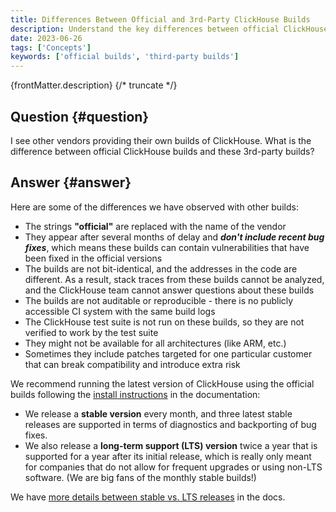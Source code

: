 ```yaml
---
title: Differences Between Official and 3rd-Party ClickHouse Builds
description: Understand the key differences between official ClickHouse builds and 3rd-party builds, including updates, compatibility, and security considerations.
date: 2023-06-26
tags: ['Concepts']
keywords: ['official builds', 'third-party builds']
---
```


{frontMatter.description}
{/* truncate */}

## Question {#question}

I see other vendors providing their own builds of ClickHouse. What is the difference between official ClickHouse builds and these 3rd-party builds?

## Answer {#answer}

Here are some of the differences we have observed with other builds:

- The strings **"official"** are replaced with the name of the vendor
- They appear after several months of delay and ***don't include recent bug fixes***, which means these builds can contain vulnerabilities that have been fixed in the official versions
- The builds are not bit-identical, and the addresses in the code are different. As a result, stack traces from these builds cannot be analyzed, and the ClickHouse team cannot answer questions about these builds
- The builds are not auditable or reproducible - there is no publicly accessible CI system with the same build logs
- The ClickHouse test suite is not run on these builds, so they are not verified to work by the test suite
- They might not be available for all architectures (like ARM, etc.)
- Sometimes they include patches targeted for one particular customer that can break compatibility and introduce extra risk

We recommend running the latest version of ClickHouse using the official builds following the [install instructions](https://clickhouse.com/docs/en/install) in the documentation:

- We release a **stable version** every month, and three latest stable releases are supported in terms of diagnostics and backporting of bug fixes.
- We also release a **long-term support (LTS) version** twice a year that is supported for a year after its initial release, which is really only meant for companies that do not allow for frequent upgrades or using non-LTS software. (We are big fans of the monthly stable builds!)

We have [more details between stable vs. LTS releases](https://clickhouse.com/docs/en/faq/operations/production#how-to-choose-between-clickhouse-releases) in the docs.
